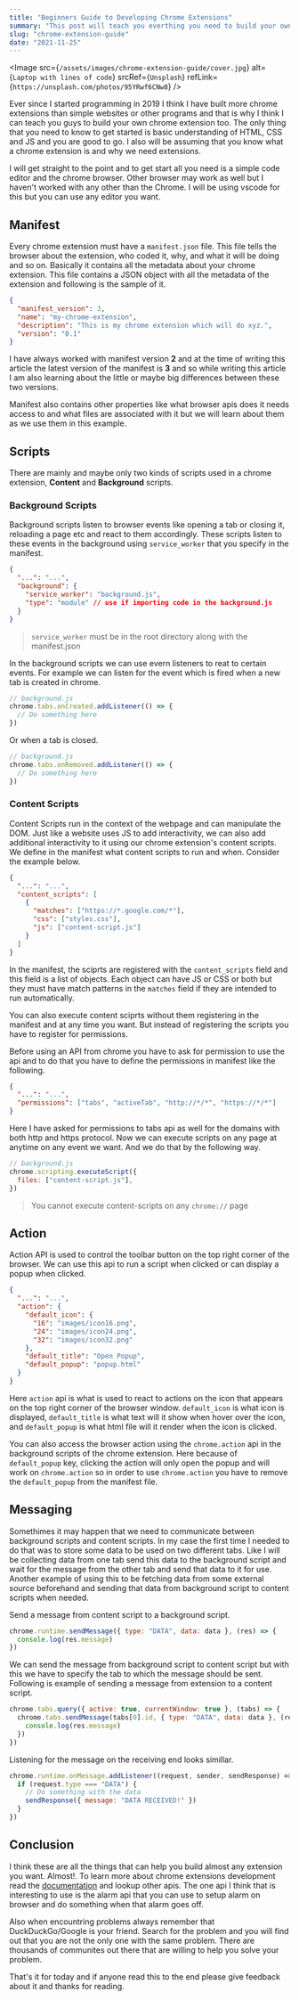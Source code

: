 ```yaml
---
title: "Beginners Guide to Developing Chrome Extensions"
summary: "This post will teach you everthing you need to build your own chrome extensions from a very simple one to as complex as it can get."
slug: "chrome-extension-guide"
date: "2021-11-25"
---
```


<Image
  src={`/assets/images/chrome-extension-guide/cover.jpg`}
  alt={`Laptop with lines of code`}
  srcRef={`Unsplash`}
  refLink={`https://unsplash.com/photos/95YRwf6CNw8`}
/>

Ever since I started programming in 2019 I think I have built more chrome extensions than simple websites or other programs and that is why I think I can teach you guys to build your own chrome extension too. The only thing that you need to know to get started is basic understanding of HTML, CSS and JS and you are good to go. I also will be assuming that you know what a chrome extension is and why we need extensions.

I will get straight to the point and to get start all you need is a simple code editor and the chrome browser. Other browser may work as well but I haven't worked with any other than the Chrome. I will be using vscode for this but you can use any editor you want.

## Manifest

Every chrome extension must have a `manifest.json` file. This file tells the browser about the extension, who coded it, why, and what it will be doing and so on. Basically it contains all the metadata about your chrome extension.
This file contains a JSON object with all the metadata of the extension and following is the sample of it.

```json
{
  "manifest_version": 3,
  "name": "my-chrome-extension",
  "description": "This is my chrome extension which will do xyz.",
  "version": "0.1"
}
```

I have always worked with manifest version **2** and at the time of writing this article the latest version of the manifest is **3** and so while writing this article I am also learning about the little or maybe big differences between these two versions.

Manifest also contains other properties like what browser apis does it needs access to and what files are associated with it but we will learn about them as we use them in this example.

## Scripts

There are mainly and maybe only two kinds of scripts used in a chrome extension, **Content** and **Background** scripts.

### Background Scripts

Background scripts listen to browser events like opening a tab or closing it, reloading a page etc and react to them accordingly. These scripts listen to these events in the background using `service_worker` that you specify in the manifest.

```json
{
  "...": "...",
  "background": {
    "service_worker": "background.js",
    "type": "module" // use if importing code in the background.js
  }
}
```

> `service_worker` must be in the root directory along with the manifest.json

In the background scripts we can use evern listeners to reat to certain events. For example we can listen for the event which is fired when a new tab is created in chrome.

```js
// background.js
chrome.tabs.onCreated.addListener(() => {
  // Do something here
})
```

Or when a tab is closed.

```js
// background.js
chrome.tabs.onRemoved.addListener(() => {
  // Do something here
})
```

### Content Scripts

Content Scripts run in the context of the webpage and can manipulate the DOM. Just like a website uses JS to add interactivity, we can also add additional interactivity to it using our chrome extension's content scripts.
We define in the manifest what content scripts to run and when. Consider the example below.

```json
{
  "...": "...",
  "content_scripts": [
    {
      "matches": ["https://*.google.com/*"],
      "css": ["styles.css"],
      "js": ["content-script.js"]
    }
  ]
}
```

In the manifest, the sciprts are registered with the `content_scripts` field and this field is a list of objects. Each object can have JS or CSS or both but they must have match patterns in the `matches` field if they are intended to run automatically.

You can also execute content sciprts without them registering in the manifest and at any time you want. But instead of registering the scripts you have to register for permissions.

Before using an API from chrome you have to ask for permission to use the api and to do that you have to define the permissions in manifest like the following.

```json
{
  "...": "...",
  "permissions": ["tabs", "activeTab", "http://*/*", "https://*/*"]
}
```

Here I have asked for permissions to tabs api as well for the domains with both http and https protocol. Now we can execute scripts on any page at anytime on any event we want. And we do that by the following way.

```js
// background.js
chrome.scripting.executeScript({
  files: ["content-script.js"],
})
```

> You cannot execute content-scripts on any `chrome://` page

## Action

Action API is used to control the toolbar button on the top right corner of the browser. We can use this api to run a script when clicked or can display a popup when clicked.

```json
{
  "...": "...",
  "action": {
    "default_icon": {
      "16": "images/icon16.png",
      "24": "images/icon24.png",
      "32": "images/icon32.png"
    },
    "default_title": "Open Popup",
    "default_popup": "popup.html"
  }
}
```

Here `action` api is what is used to react to actions on the icon that appears on the top right corner of the browser window. `default_icon` is what icon is displayed, `default_title` is what text will it show when hover over the icon, and `default_popup` is what html file will it render when the icon is clicked.

You can also access the browser action using the `chrome.action` api in the background scripts of the chrome extension.
Here because of `default_popup` key, clicking the action will only open the popup and will work on `chrome.action` so in order to use `chrome.action` you have to remove the `default_popup` from the manifest file.

## Messaging

Somethimes it may happen that we need to communicate between background scripts and content scripts. In my case the first time I needed to do that was to store some data to be used on two different tabs. Like I will be collecting data from one tab send this data to the background script and wait for the message from the other tab and send that data to it for use.
Another example of using this to be fetching data from some external source beforehand and sending that data from background script to content scripts when needed.

Send a message from content script to a background script.

```js
chrome.runtime.sendMessage({ type: "DATA", data: data }, (res) => {
  console.log(res.message)
})
```

We can send the message from background script to content script but with this we have to specify the tab to which the message should be sent. Following is example of sending a message from extension to a content script.

```js
chrome.tabs.query({ active: true, currentWindow: true }, (tabs) => {
  chrome.tabs.sendMessage(tabs[0].id, { type: "DATA", data: data }, (res) => {
    console.log(res.message)
  })
})
```

Listening for the message on the receiving end looks simillar.

```js
chrome.runtime.onMessage.addListener((request, sender, sendResponse) => {
  if (request.type === "DATA") {
    // Do something with the data
    sendResponse({ message: "DATA RECEIVED!" })
  }
})
```

## Conclusion

I think these are all the things that can help you build almost any extension you want. Almost!. To learn more about chrome extensions development read the [documentation](https://developer.chrome.com/docs/extensions/reference/) and lookup other apis. The one api I think that is interesting to use is the alarm api that you can use to setup alarm on browser and do something when that alarm goes off.

Also when encountring problems always remember that DuckDuckGo/Google is your friend. Search for the problem and you will find out that you are not the only one with the same problem. There are thousands of communites out there that are willing to help you solve your problem.

That's it for today and if anyone read this to the end please give feedback about it and thanks for reading.
